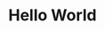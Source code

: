 ---
title: "Hello World"
publishedAt: "2024-06-18"
description: "My first post on my new blog."
image: "/img/content/work/web-development/discord-bots.png"
links:
  github: "https://github.com/your-username/your-repo"
  website: "https://your-website.com"
tags: "web development, minecraft plugins, discord bots"
---